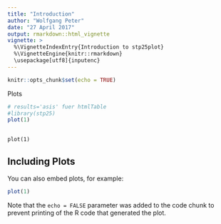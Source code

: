 ```yaml
---
title: "Introduction"
author: "Wolfgang Peter"
date: "27 April 2017"
output: rmarkdown::html_vignette
vignette: >
  %\VignetteIndexEntry{Introduction to stp25plot}
  %\VignetteEngine{knitr::rmarkdown}
  \usepackage[utf8]{inputenc}
---
```




```r
knitr::opts_chunk$set(echo = TRUE)
```

Plots

 
```r

# results='asis' fuer htmlTable
#library(stp25)
plot(1)
 


```

 

```
plot(1)

```

 

## Including Plots

You can also embed plots, for example:

```r
plot(1)
```

Note that the `echo = FALSE` parameter was added to the code chunk to prevent printing of the R code that generated the plot.
